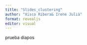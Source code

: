 ```yaml
---
title: "Slides_clustering"
author: "Xisco Ribera& Irene Julià"
format: revealjs
editor: visual
---
```


prueba diapos
